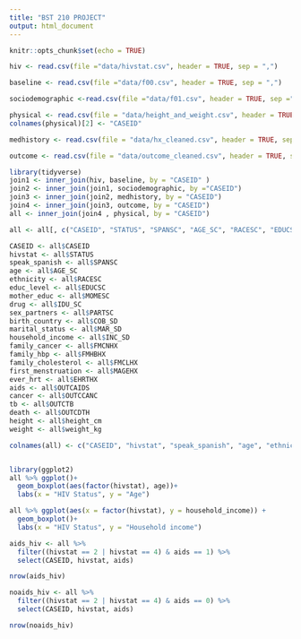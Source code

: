 ---
title: "BST 210 PROJECT"
output: html_document
---

```{r setup, include=FALSE}
knitr::opts_chunk$set(echo = TRUE)
```


```{r}
hiv <- read.csv(file ="data/hivstat.csv", header = TRUE, sep = ",")

baseline <- read.csv(file ="data/f00.csv", header = TRUE, sep = ",")

sociodemographic <-read.csv(file ="data/f01.csv", header = TRUE, sep =",")

physical <- read.csv(file = "data/height_and_weight.csv", header = TRUE, sep = ",")
colnames(physical)[2] <- "CASEID"

medhistory <- read.csv(file = "data/hx_cleaned.csv", header = TRUE, sep = ",")

outcome <- read.csv(file = "data/outcome_cleaned.csv", header = TRUE, sep = ",")

library(tidyverse)
join1 <- inner_join(hiv, baseline, by = "CASEID" )
join2 <- inner_join(join1, sociodemographic, by ="CASEID")
join3 <- inner_join(join2, medhistory, by = "CASEID")
join4 <- inner_join(join3, outcome, by = "CASEID")
all <- inner_join(join4 , physical, by = "CASEID")

all <- all[, c("CASEID", "STATUS", "SPANSC", "AGE_SC", "RACESC", "EDUCSC", "MOMESC", "IDU_SC", "PARTSC", "COB_SD", "MAR_SD","INC_SD","FMCNHX", "FMHBHX", "FMCLHX", "MAGEHX", "EHRTHX", "OUTCAIDS", "OUTCCANC", "OUTCTB", "OUTCDTH", "height_cm", "weight_kg")]

CASEID <- all$CASEID
hivstat <- all$STATUS
speak_spanish <- all$SPANSC
age <- all$AGE_SC
ethnicity <- all$RACESC
educ_level <- all$EDUCSC
mother_educ <- all$MOMESC
drug <- all$IDU_SC
sex_partners <- all$PARTSC
birth_country <- all$COB_SD
marital_status <- all$MAR_SD
household_income <- all$INC_SD
family_cancer <- all$FMCNHX
family_hbp <- all$FMHBHX
family_cholesterol <- all$FMCLHX
first_menstruation <- all$MAGEHX
ever_hrt <- all$EHRTHX
aids <- all$OUTCAIDS
cancer <- all$OUTCCANC
tb <- all$OUTCTB
death <- all$OUTCDTH
height <- all$height_cm
weight <- all$weight_kg

colnames(all) <- c("CASEID", "hivstat", "speak_spanish", "age", "ethnicity", "educ_level", "mother_educ", "drug", "sex_partners", "birth_country", "marital_status", "household_income", "family_cancer", "family_hbp", "family_cholesterol", "first_menstruation", "ever_hrt", "aids", "cancer", "tb", "death", "height", "weight")



```

```{r}
library(ggplot2)
all %>% ggplot()+
  geom_boxplot(aes(factor(hivstat), age))+
  labs(x = "HIV Status", y = "Age")

all %>% ggplot(aes(x = factor(hivstat), y = household_income)) +
  geom_boxplot()+
  labs(x = "HIV Status", y = "Household income")

```

```{r}
aids_hiv <- all %>%
  filter((hivstat == 2 | hivstat == 4) & aids == 1) %>%
  select(CASEID, hivstat, aids)

nrow(aids_hiv)

noaids_hiv <- all %>%
  filter((hivstat == 2 | hivstat == 4) & aids == 0) %>%
  select(CASEID, hivstat, aids)

nrow(noaids_hiv)

```